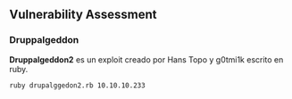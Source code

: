 ## Vulnerability Assessment {-}

### Druppalgeddon {-}

**Druppalgeddon2** es un exploit creado por Hans Topo y g0tmi1k escrito en ruby.

```bash
ruby drupalggedon2.rb 10.10.10.233
```